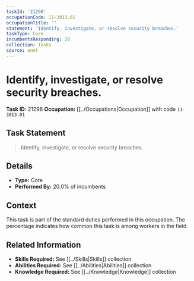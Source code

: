 ```yaml
---
taskId: '21298'
occupationCode: 11-3013.01
occupationTitle: ''
statement: 'Identify, investigate, or resolve security breaches.'
taskType: Core
incumbentsResponding: 20
collection: Tasks
source: onet
---
```

# Identify, investigate, or resolve security breaches.

**Task ID:** 21298
**Occupation:** [[../Occupations|Occupation]] with code `11-3013.01`

## Task Statement

> Identify, investigate, or resolve security breaches.

## Details

- **Type:** Core
- **Performed By:** 20.0% of incumbents

## Context

This task is part of the standard duties performed in this occupation. The percentage indicates how common this task is among workers in the field.

## Related Information

- **Skills Required:** See [[../Skills|Skills]] collection
- **Abilities Required:** See [[../Abilities|Abilities]] collection
- **Knowledge Required:** See [[../Knowledge|Knowledge]] collection
